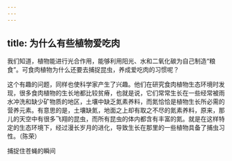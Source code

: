 ```yaml
---
---
---
```

title: 为什么有些植物爱吃肉
---




我们知道，植物能进行光合作用，能够利用阳光、水和二氧化碳为自己制造“粮食”。可食肉植物为什么还要去捕捉昆虫，养成爱吃肉的习惯呢？

这个有趣的问题，同样也使科学家产生了兴趣。他们在研究食肉植物生态环境时发现，很多食肉植物的生长地都比较贫瘠，也就是说，它们常常生长在一些经常被雨水冲洗和缺少矿物质的地区，土壤中缺乏氮素养料，而氮恰恰是植物生长所必需的营养元素。有意思的是，土壤缺氮，地面之上却有取之不尽的氮素养料，原来，那儿的天空中有很多飞翔的昆虫，而所有昆虫的体内都含有丰富的氮。就是在这样特定的生态环境下，经过漫长岁月的进化，导致生长在那里的一些植物具备了捕虫习性。（陈荣）

捕捉住苍蝇的瞬间